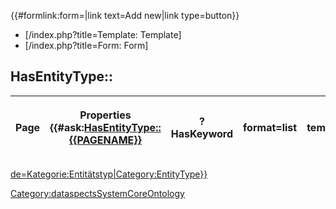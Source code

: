 <includeonly>
{{#formlink:form={{PAGENAME}}|link text=Add new|link type=button}}
* [{{SERVER}}{{SCRIPTPATH}}/index.php?title=Template:{{PAGENAME}} Template]
* [{{SERVER}}{{SCRIPTPATH}}/index.php?title=Form:{{PAGENAME}} Form]
== HasEntityType::{{PAGENAME}} ==

{|class="display datatables"
!Page
!Properties
{{#ask:[[HasEntityType::{{PAGENAME}}]]
|?HasKeyword
|format=list
|template=SubjectsResultRow2
|link=none
|sep=;
}}
|}
[[{{#switch:{{CONTENTLANG}}|de=Kategorie:Entitätstyp|Category:EntityType}}]]
</includeonly>
<noinclude>[[Category:dataspectsSystemCoreOntology]]</noinclude>
